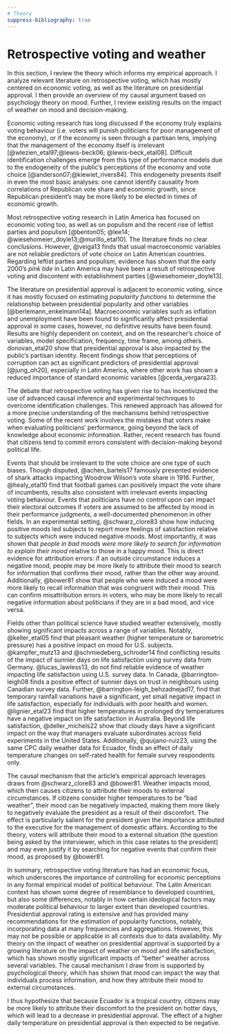 ```yaml
---
# Theory
suppress-bibliography: true
---
```


# Retrospective voting and weather

In this section, I review the theory which informs my empirical approach. I analyze relevant literature on retrospective voting, which has mostly centered on economic voting, as well as the literature on presidential approval. I then provide an overview of my causal argument based on psychology theory on mood. Further, I review existing results on the impact of weather on mood and decision-making. 

Economic voting research has long discussed if the economy truly explains voting behaviour (i.e. voters will punish politicians for poor management of the economy), or if the economy is seen through a partisan lens, implying that the management of the economy itself is irrelevant [@wlezien_etal97;@lewis-beck06; @lewis-beck_etal08]. Difficult identification challenges emerge from this type of performance models due to the endogeneity of the public's perceptions of the economy and vote choice [@anderson07;@kiewiet_rivers84]. This endogeneity presents itself in even the most basic analyses: one cannot identify causality from correlations of Republican vote share and economic growth, since Republican president's may be more likely to be elected in times of economic growth. 

Most retrospective voting research in Latin America has focused on economic voting too, as well as on populism and the recent rise of leftist parties and populism [@benton05; @lee14; @wiesehomeier_doyle13;@murillo_etal10]. The literature finds no clear conclusions. However, @veiga13 finds that usual macroeconomic variables are not reliable predictors of vote choice on Latin American countries. Regarding leftist parties and populism, evidence has shown that the early 2000's *pink tide* in Latin America may have been a result of retrospective voting and discontent with establishment parties [@wiesehomeier_doyle13].

The literature on presidential approval is adjacent to economic voting, since it has mostly focused on estimating *popularity functions* to determine the relationship between presidential popularity and other variables [@berlemann_enkelmann14a]. Macroeconomic variables such as inflation and unemployment have been found to significantly affect presidential approval in some cases, however, no definitive results have been found. Results are highly dependent on context, and on the researcher's choice of variables, model specification, frequency, time frame, among others. donovan_etal20 show that presidential approval is also impacted by the public's partisan identity. Recent findings show that perceptions of corruption can act as significant predictors of presidential approval [@jung_oh20], especially in Latin America, where other work has shown a reduced importance of standard economic variables [@cerda_vergara23]. 

The debate that retrospective voting has given rise to has incentivized the use of advanced causal inference and experimental techniques to overcome identification challenges. This renewed approach has allowed for a more precise understanding of the mechanisms behind retrospective voting. Some of the recent work involves the mistakes that voters make when evaluating politicians' performance, going beyond the lack of knowledge about economic information. Rather, recent research has found that citizens tend to commit errors consistent with decision-making beyond political life. 

Events that should be irrelevant to the vote choice are one type of such biases. Though disputed, @achen_bartels17 famously presented evidence of shark attacks impacting Woodrow Wilson's vote share in 1916. Further, @healy_etal10 find that football games can positively impact the vote share of incumbents, results also consistent with irrelevant events impacting voting behaviour. Events that politicians have no control upon can impact their electoral outcomes if voters are assumed to be affected by mood in their performance judgments, a well-documented phenomenon in other fields. In an experimental setting, @schwarz_clore83 show how inducing positive moods led subjects to report more feelings of satisfaction relative to subjects which were induced negative moods. Most importantly, it was shown that *people in bad moods were more likely to search for information to explain their mood* relative to those in a happy mood. This is direct evidence for attribution errors: if an outside circumstance induces a negative mood, people may be more likely to attribute their mood to search for information that confirms their mood, rather than the other way around. Additionally, @bower81 show that people who were induced a mood were more likely to recall information that was congruent with their mood. This can confirm misattribution errors in voters, who may be more likely to recall negative information about politicians if they are in a bad mood, and vice versa.

Fields other than political science have studied weather extensively, mostly showing significant impacts across a range of variables. Notably, @keller_etal05 find that pleasant weather (higher temperature or barometric pressure) has a positive impact on mood for U.S. subjects. @kampfer_mutz13 and @schmiedeberg_schroder14 find conflicting results of the impact of sunnier days on life satisfaction using survey data from Germany. @lucas_lawless13, do not find reliable evidence of weather impacting life satisfaction using U.S. survey data. In Canada, @barrington-leigh08 finds a positive effect of sunnier days on trust in neighbours using Canadian survey data. Further, @barrington-leigh_behzadnejad17, find that temporary rainfall variations have a significant, yet small negative impact in life satisfaction, especially for individuals with poor health and women. @lignier_etal23 find that higher temperatures in prolonged dry temperatures have a negative impact on life satisfaction in Australia. Beyond life satisfaction, @deller_michels22 show that cloudy days have a significant impact on the way that managers evaluate subordinates across field experiments in the United States. Additionally, @quijano-ruiz23, using the same CPC daily weather data for Ecuador, finds an effect of daily temperature changes on self-rated health for female survey respondents only.

The causal mechanism that the article's empirical approach leverages draws from @schwarz_clore83 and @bower81. Weather impacts mood, which then causes citizens to attribute their moods to external circumstances. If citizens consider higher temperatures to be "bad weather", their mood can be negatively impacted, making them more likely to negatively evaluate the president as a result of their discomfort. The effect is particularly salient for the president given the importance attributed to the executive for the management of domestic affairs. According to the theory, voters will attribute their mood to a external situation (the question being asked by the interviewer, which in this case relates to the president) and may even justify it by searching for negative events that confirm their mood, as proposed by @bower81.

In summary, retrospective voting literature has had an economic focus, which underscores the importance of controlling for economic perceptions in any formal empirical model of political behaviour. The Latin American context has shown some degree of resemblance to developed countries, but also some differences, notably in how certain ideological factors may moderate political behaviour to larger extent than developed countries. Presidential approval rating is extensive and has provided many recommendations for the estimation of popularity functions, notably, incorporating data at many frequencies and aggregations. However, this may not be possible or applicable in all contexts due to data availability. My theory on the impact of weather on presidential approval is supported by a growing literature on the impact of weather on mood and life satisfaction, which has shown mostly significant impacts of "better" weather across several variables. The causal mechanism I draw from is supported by psychological theory, which has shown that mood can impact the way that individuals process information, and how they attribute their mood to external circumstances.

I thus hypothesize that because Ecuador is a tropical country, citizens may be more likely to attribute their discomfort to the president on hotter days, which will lead to a decrease in presidential approval. The effect of a higher daily temperature on presidential approval is then expected to be negative. 